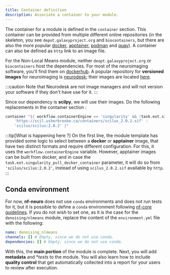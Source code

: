 ```yaml
---
title: Container definition
description: Associate a container to your module.
---
```


The container for a module is defined in the `container` section. This container can be provided from
multiple different online repositories (in the skeleton, you see `depot.galaxyproject.org` and `biocontainers`,
but there are also the more popular [docker](https://docker.com), [apptainer](https://apptainer.org),
[podman](https://podman.io) and [quay](https://quay.io)). A container can also be defined as `http` link to an image
file.

For the Non-Local Means module, neither `deopt.galaxyproject.org` or `biocontainers` host the dependencies. For most
of the neuroimaging software, you'll find them on [dockerhub](https://hub.docker.com). A popular repository for
**versioned images** for neuroimaging is [neurodesk](https://www.neurodesk.org); their images are located
[here](https://hub.docker.com/u/vnmd).

:::caution
Note that Neurodesk are not image managers and will not version your software if they don't have use for it.
:::

Since our dependency is **scilpy**, we will use their images. Do the following replacements in the container section :

```groovy ins="https://scil.usherbrooke.ca/containers/scilus_2.0.2.sif" ins="scilus/scilus:2.0.2"
container "${ workflow.containerEngine == 'singularity' && !task.ext.singularity_pull_docker_container ?
    'https://scil.usherbrooke.ca/containers/scilus_2.0.2.sif' :
    'scilus/scilus:2.0.2' }"
```

:::tip[What is happening here ?]
On the first line, the module template has provided some logic to select between a **docker** or **apptainer** image,
that have two distinct formats and require different configuration. For this, it uses the `workflow.containerEngine`
variable. However, apptainer images can be built from docker, and in case the `task.ext.singularity_pull_docker_container`
parameter, it will do so from `'scilus/scilus:2.0.2'`, instead of using `scilus_2.0.2.sif` available by `http`.
:::

## Conda environment

For now, **nf-neuro** does not use `conda` environments and does not run tests for it, but it is possible to define a
`conda` environment following [nf-core guidelines](https://nf-co.re/docs/tutorials/nf-core_training/writing-nf-core-modules/chapter-5-writing-your-module#the-environmentyml-file).
If you do not wish to set one, as it is the case for the `denoising/nlmeans` module, replace the content
of the `environment.yml` file with the following:

```yaml
name: denoising_nlmeans
channels: [] # Empty, since we do not use conda.
dependencies: [] # Empty, since we do not use conda.
```

With this, the **main portion** of the module is complete. Next, you will add **metadata** and **tests* to the
module. You will also learn how to include **quality control** that get automatically collected into a report for
your users to review after execution.
